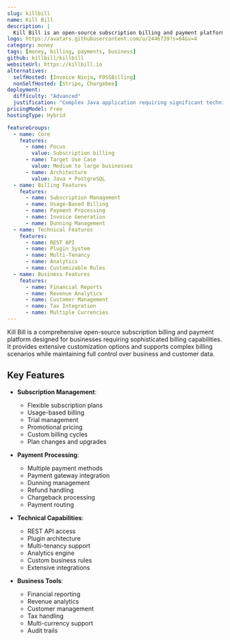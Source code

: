 ```yaml
---
slug: killbill
name: Kill Bill
description: |
  Kill Bill is an open-source subscription billing and payment platform that helps businesses manage complex billing scenarios, subscriptions, and payments with extensive customization options.
logo: https://avatars.githubusercontent.com/u/2446739?s=64&v=4
category: money
tags: [money, billing, payments, business]
github: killbill/killbill
websiteUrl: https://killbill.io
alternatives:
  selfHosted: [Invoice Ninja, FOSSBilling]
  nonSelfHosted: [Stripe, Chargebee]
deployment:
  difficulty: "Advanced"
  justification: "Complex Java application requiring significant technical expertise for deployment and configuration."
pricingModel: Free
hostingType: Hybrid

featureGroups:
  - name: Core
    features:
      - name: Focus
        value: Subscription billing
      - name: Target Use Case
        value: Medium to large businesses
      - name: Architecture
        value: Java + PostgreSQL
  - name: Billing Features
    features:
      - name: Subscription Management
      - name: Usage-Based Billing
      - name: Payment Processing
      - name: Invoice Generation
      - name: Dunning Management
  - name: Technical Features
    features:
      - name: REST API
      - name: Plugin System
      - name: Multi-Tenancy
      - name: Analytics
      - name: Customizable Rules
  - name: Business Features
    features:
      - name: Financial Reports
      - name: Revenue Analytics
      - name: Customer Management
      - name: Tax Integration
      - name: Multiple Currencies
---
```


Kill Bill is a comprehensive open-source subscription billing and payment platform designed for businesses requiring sophisticated billing capabilities. It provides extensive customization options and supports complex billing scenarios while maintaining full control over business and customer data.

## Key Features

- **Subscription Management**:

  - Flexible subscription plans
  - Usage-based billing
  - Trial management
  - Promotional pricing
  - Custom billing cycles
  - Plan changes and upgrades

- **Payment Processing**:

  - Multiple payment methods
  - Payment gateway integration
  - Dunning management
  - Refund handling
  - Chargeback processing
  - Payment routing

- **Technical Capabilities**:

  - REST API access
  - Plugin architecture
  - Multi-tenancy support
  - Analytics engine
  - Custom business rules
  - Extensive integrations

- **Business Tools**:
  - Financial reporting
  - Revenue analytics
  - Customer management
  - Tax handling
  - Multi-currency support
  - Audit trails
